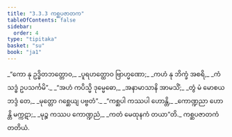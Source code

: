 ```yaml
---
title: "3.3.3 ကစ္ဆပဇာတက"
tableOfContents: false
sidebar:
  order: 4
type: "tipitaka"
basket: "su"
book: "ja1"
---
```



<DynamicBreadcrumb />

<Division number="67" book="ja1">

<Paragraph number="762" type="verses" book="ja1">
_“ကော နု ဥဒ္ဓိတဘတ္တောဝ,_  
_ပူရဟတ္ထောဝ ဗြာဟ္မဏော;_  
_ကဟံ နု ဘိက္ခံ အစရိ,_  
_ကံ သဒ္ဓံ ဥပသင်္ကမိ”._  

</Paragraph>

</Division>
<Division number="68" book="ja1">

<Paragraph number="763" type="verses" book="ja1">
_“အဟံ ကပိသ္မိ ဒုမ္မေဓော,_  
_အနာမာသာနိ အာမသိံ;_  
_တွံ မံ မောစယ ဘဒ္ဒံ တေ,_  
_မုတ္တော ဂစ္ဆေယျ ပဗ္ဗတံ”._  

</Paragraph>

</Division>
<Division number="69" book="ja1">

<Paragraph number="764" type="verses" book="ja1">
_“ကစ္ဆပါ ကဿပါ ဟောန္တိ,_  
_ကောဏ္ဍညာ ဟောန္တိ မက္ကဋာ;_  
_မုဉ္စ ကဿပ ကောဏ္ဍညံ,_  
_ကတံ မေထုနကံ တယာ”တိ._  


</Paragraph>
</Division>

<Paragraph number="765" type="center" book="ja1">
ကစ္ဆပဇာတကံ တတိယံ.
</Paragraph>